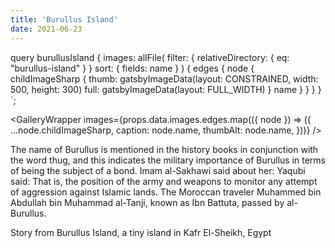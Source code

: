 ```yaml
---
title: 'Burullus Island'
date: 2021-06-23
---
```



  query burullusIsland {
    images: allFile(
      filter: { relativeDirectory: { eq: "burullus-island" } }
      sort: { fields: name }
    ) {
      edges {
        node {
          childImageSharp {
            thumb: gatsbyImageData(layout: CONSTRAINED, width: 500, height: 300)
            full: gatsbyImageData(layout: FULL_WIDTH)
          }
          name
        }
      }
    }
  }
`;

<GalleryWrapper
  images={props.data.images.edges.map(({ node }) => ({
    ...node.childImageSharp,
    caption: node.name,
    thumbAlt: node.name,
  }))}
/>

The name of Burullus is mentioned in the history books in conjunction with the word thug, and this indicates the military importance of Burullus in terms of being the subject of a bond. Imam al-Sakhawi said about her:
Yaqubi said:
That is, the position of the army and weapons to monitor any attempt of aggression against Islamic lands.
The Moroccan traveler Muhammed bin Abdullah bin Muhammad al-Tanji, known as Ibn Battuta, passed by al-Burullus.

Story from Burullus Island, a tiny island in Kafr El-Sheikh, Egypt
